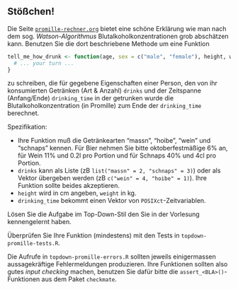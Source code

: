 ## Stößchen!


Die Seite [`promille-rechner.org`](https://web.archive.org/web/20150123143123/http://promille-rechner.org/erlaeuterung-der-promille-berechnung/)\footnote{Obacht, Link geht zum Internet-Archiv "Wayback Machine", das kann bisschen dauern...} bietet eine schöne Erklärung wie man nach dem sog. *Watson-Algorithmus* Blutalkoholkonzentrationen grob abschätzen kann. Benutzen Sie die dort beschriebene Methode um eine Funktion
```r
tell_me_how_drunk <- function(age, sex = c("male", "female"), height, weight, drinking_time, drinks) {
  # ... your turn ...
}
```
zu schreiben, die für gegebene Eigenschaften einer Person, den von ihr konsumierten Getränken (Art & Anzahl) `drinks`  und der Zeitspanne (Anfang/Ende) `drinking_time` in der getrunken wurde die Blutalkoholkonzentration (in Promille) zum Ende der `drinking_time` berechnet.

Spezifikation:

- Ihre Funktion muß die Getränkearten "massn", "hoibe", "wein" und "schnaps" kennen. Für Bier nehmen Sie bitte oktoberfestmäßige 6% an, für Wein 11% und 0.2l pro Portion und für Schnaps 40% und 4cl pro Portion. 
- `drinks` kann als Liste (zB `list("massn" = 2, "schnaps" = 3)`) oder als Vektor übergeben werden (zB `c("wein" = 4, "hoibe" = 1)`). Ihre Funktion sollte beides akzeptieren.
- `height` wird in cm angeben, `weight` in kg.
- `drinking_time` bekommt einen Vektor von `POSIXct`-Zeitvariablen.

Lösen Sie die Aufgabe im Top-Down-Stil den Sie in der Vorlesung kennengelernt haben.  

Überprüfen Sie Ihre Funktion (mindestens) mit den Tests in `topdown-promille-tests.R`.

Die Aufrufe in `topdown-promille-errors.R`  sollten jeweils einigermassen aussagekräftige Fehlermeldungen produzieren. Ihre Funktionen sollten also gutes *input checking* machen, benutzen Sie dafür bitte die `assert_<BLA>()`-Funktionen aus dem Paket `checkmate`. 
